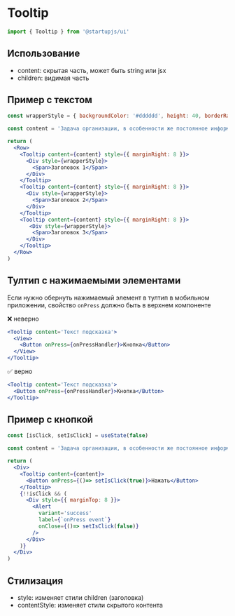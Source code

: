 
# Tooltip

```jsx
import { Tooltip } from '@startupjs/ui'
```

## Использование

- content: скрытая часть, может быть string или jsx
- children: видимая часть

## Пример с текстом

```jsx example
const wrapperStyle = { backgroundColor: '#dddddd', height: 40, borderRadius: 6, width: 120, alignItems: 'center', justifyContent: 'center' }

const content = 'Задача организации, в особенности же постоянное информационно-пропагандистское обеспечение нашей деятельности требуют определения и уточнения новых предложений'

return (
  <Row>
    <Tooltip content={content} style={{ marginRight: 8 }}>
      <Div style={wrapperStyle}>
        <Span>Заголовок 1</Span>
      </Div>
    </Tooltip>
    <Tooltip content={content} style={{ marginRight: 8 }}>
      <Div style={wrapperStyle}>
        <Span>Заголовок 2</Span>
      </Div>
    </Tooltip>
    <Tooltip content={content} style={{ marginRight: 8 }}>
       <Div style={wrapperStyle}>
        <Span>Заголовок 3</Span>
      </Div>
    </Tooltip>
  </Row>
)
```

## Тултип с нажимаемыми элементами

Если нужно обернуть нажимаемый элемент в тултип в мобильном приложении, свойство `onPress` должно быть в верхнем компоненте

❌ неверно

```jsx
<Tooltip content='Текст подсказка'>
  <View>
    <Button onPress={onPressHandler}>Кнопка</Button>
  </View>
</Tooltip>
```

✅ верно

```jsx
<Tooltip content='Текст подсказка'>
  <Button onPress={onPressHandler}>Кнопка</Button>
</Tooltip>
```

## Пример с кнопкой

```jsx example
const [isClick, setIsClick] = useState(false)

const content = 'Задача организации, в особенности же постоянное информационно-пропагандистское обеспечение нашей деятельности требуют определения и уточнения новых предложений'

return (
  <Div>
    <Tooltip content={content}>
      <Button onPress={()=> setIsClick(true)}>Нажать</Button>
    </Tooltip>
    {!!isClick && (
      <Div style={{ marginTop: 8 }}>
        <Alert
          variant='success'
          label={`onPress event`}
          onClose={()=> setIsClick(false)}
        />
      </Div>
    )}
  </Div>
)
```

## Стилизация

- style: изменяет стили children (заголовка)
- contentStyle: изменяет стили скрытого контента
